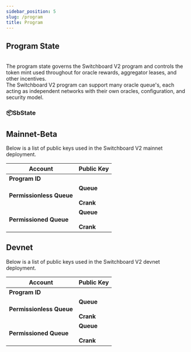 ```yaml
---
sidebar_position: 5
slug: /program
title: Program
---
```



## Program State

<Grid container spacing={3} justifyContent="space-around">
  <Grid item md={6}>
    <br />
    <Typography>
      The program state governs the Switchboard V2 program and controls the
      token mint used throughout for oracle rewards, aggregator leases, and
      other incentives.
    </Typography>
    <br />
    <Typography>
      The Switchboard V2 program can support many oracle queue's, each acting as
      independent networks with their own oracles, configuration, and security
      model.
    </Typography>
    <br />

### 📦SbState

<ProgramStateAccountData />

  </Grid>
  <Grid item md={5}>
    <MarkdownImage img="/img/L0_Architecture.png" />
  </Grid>
</Grid>

## Mainnet-Beta

Below is a list of public keys used in the Switchboard V2 mainnet deployment.

<table>
  <thead>
    <tr>
      <th>Account</th>
      <th>Public Key</th>
    </tr>
  </thead>
  <tbody>
    <tr>
      <td>
        <b>Program ID</b>
      </td>
      <td>
        <PublicKeyButton publicKey="SW1TCH7qEPTdLsDHRgPuMQjbQxKdH2aBStViMFnt64f" />
      </td>
    </tr>
    <tr>
      <td>
        <b>Permissionless Queue</b>
      </td>
      <td>
        <b>Queue</b>
        <br />
        <PublicKeyButton publicKey="5JYwqvKkqp35w8Nq3ba4z1WYUeJQ1rB36V8XvaGp6zn1" />
        <br />
        <b>Crank</b>
        <br />
        <PublicKeyButton publicKey="BKtF8yyQsj3Ft6jb2nkfpEKzARZVdGgdEPs6mFmZNmbA" />
      </td>
    </tr>
    <tr>
      <td>
        <b>Permissioned Queue</b>
      </td>
      <td>
        <b>Queue</b>
        <br />
        <PublicKeyButton publicKey="3HBb2DQqDfuMdzWxNk1Eo9RTMkFYmuEAd32RiLKn9pAn" />
        <br />
        <b>Crank</b>
        <br />
        <PublicKeyButton publicKey="GdNVLWzcE6h9SPuSbmu69YzxAj8enim9t6mjzuqTXgLd" />
      </td>
    </tr>
  </tbody>
</table>

## Devnet

Below is a list of public keys used in the Switchboard V2 devnet deployment.

<table>
  <thead>
    <tr>
      <th>Account</th>
      <th>Public Key</th>
    </tr>
  </thead>
  <tbody>
    <tr>
      <td>
        <b>Program ID</b>
      </td>
      <td>
        <PublicKeyButton publicKey="2TfB33aLaneQb5TNVwyDz3jSZXS6jdW2ARw1Dgf84XCG" />
      </td>
    </tr>
    <tr>
      <td>
        <b>Permissionless Queue</b>
      </td>
      <td>
        <b>Queue</b>
        <br />
        <PublicKeyButton publicKey="F8ce7MsckeZAbAGmxjJNetxYXQa9mKr9nnrC3qKubyYy" />
        <br />
        <b>Crank</b>
        <br />
        <PublicKeyButton publicKey="GN9jjCy2THzZxhYqZETmPM3my8vg4R5JyNkgULddUMa5" />
      </td>
    </tr>
    <tr>
      <td>
        <b>Permissioned Queue</b>
      </td>
      <td>
        <b>Queue</b>
        <br />
        <PublicKeyButton publicKey="GhYg3R1V6DmJbwuc57qZeoYG6gUuvCotUF1zU3WCj98U" />
        <br />
        <b>Crank</b>
        <br />
        <PublicKeyButton publicKey="GdNVLWzcE6h9SPuSbmu69YzxAj8enim9t6mjzuqTXgLd" />
      </td>
    </tr>
  </tbody>
</table>
